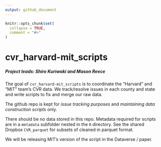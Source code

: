 ```yaml
---
output: github_document
---
```


<!-- README.md is generated from README.Rmd. Please edit that file -->

```r
knitr::opts_chunk$set(
  collapse = TRUE,
  comment = "#>"
)
```

# cvr_harvard-mit_scripts

##### Project leads: Shiro Kuriwaki and Mason Reece

<!-- badges: start -->
<!-- badges: end -->

The goal of `cvr_harvard-mit_scripts` is to coordinate the "Harvard" and "MIT" team's CVR data. We track/resolve issues in each county and state and write scripts to fix and merge our raw data.

The github repo is kept for _issue tracking purposes_ and _maintaining data construction scripts_ only.

There should be no data stored in this repo.  Metadata required for scripts are in a `metadata` subfolder nested in the `R` directory. See the shared Dropbox `CVR_parquet` for subsets of cleaned in parquet format. 

We will be releasing MIT's version of the script in the Dataverse / paper. 

